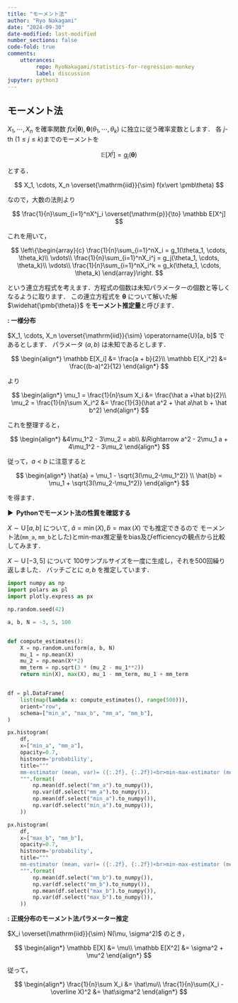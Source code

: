 ```yaml
---
title: "モーメント法"
author: "Ryo Nakagami"
date: "2024-09-30"
date-modified: last-modified
number_sections: false
code-fold: true
comments:
    utterances:
         repo: RyoNakagami/statistics-for-regression-monkey
         label: discussion
jupyter: python3
---
```


## モーメント法

$X_1, \cdots, X_n$ を確率関数 $f(x\vert \pmb\theta), \pmb\theta(\theta_1, \cdots, \theta_k)$ に独立に従う確率変数とします．
各 $j$-th ($1 \leq j \leq k$)までのモーメントを

$$
\mathbb E[X^j] = g_j(\pmb\theta)
$$

とする．

$$
X_1, \cdots, X_n \overset{\mathrm{iid}}{\sim} f(x\vert \pmb\theta)
$$

なので，大数の法則より

$$
\frac{1}{n}\sum_{i=1}^nX^j_i \overset{\mathrm{p}}{\to} \mathbb E[X^j]
$$

これを用いて，

$$
\left\{\begin{array}{c}
\frac{1}{n}\sum_{i=1}^nX_i = g_1(\theta_1, \cdots, \theta_k)\\
\vdots\\
\frac{1}{n}\sum_{i=1}^nX_i^j = g_j(\theta_1, \cdots, \theta_k)\\
\vdots\\
\frac{1}{n}\sum_{i=1}^nX_i^k = g_k(\theta_1, \cdots, \theta_k)
\end{array}\right.
$$

という連立方程式を考えます．方程式の個数は未知パラメーターの個数と等しくなるように取ります．
この連立方程式を $\pmb\theta$ について解いた解 $\widehat{\pmb{\theta}}$ を**モーメント推定量**と呼びます．

::: {#exm- .custom_problem }
**: 一様分布**
<br>

$X_1, \cdots, X_n \overset{\mathrm{iid}}{\sim} \operatorname{U}[a, b]$ であるとします．
パラメータ $(a, b)$ は未知であるとします．

$$
\begin{align*}
\mathbb E[X_i] &= \frac{a + b}{2}\\
\mathbb E[X_i^2] &= \frac{(b-a)^2}{12}
\end{align*}
$$

より

$$
\begin{align*}
\mu_1 = \frac{1}{n}\sum X_i &= \frac{\hat a +\hat  b}{2}\\
\mu_2 = \frac{1}{n}\sum X_i^2 &= \frac{1}{3}(\hat a^2 + \hat a\hat b + \hat b^2)
\end{align*}
$$

これを整理すると，

$$
\begin{align*}
&4\mu_1^2 - 3\mu_2 = ab\\
&\Rightarrow a^2 - 2\mu_1 a + 4\mu_1^2 - 3\mu_2
\end{align*}
$$

従って，$a < b$ に注意すると

$$
\begin{align*}
\hat{a} = \mu_1 - \sqrt{3(\mu_2-\mu_1^2)} \\
\hat{b} = \mu_1 + \sqrt{3(\mu_2-\mu_1^2)}
\end{align*}
$$

を得ます．

<strong > &#9654;&nbsp; Pythonでモーメント法の性質を確認する</strong>

$X\sim\operatorname{U}[a, b]$ について, $\tilde a = \min(X), \tilde b = \max(X)$ でも推定できるので
モーメント法(`mm_a`, `mm_b`とした)とmin-max推定量をbias及びefficiencyの観点から比較してみます．

$X\sim\operatorname{U}[-3, 5]$ について 100サンプルサイズを一度に生成し，それを500回繰り返しました．
バッチごとに $a, b$ を推定しています．

```python
import numpy as np
import polars as pl
import plotly.express as px

np.random.seed(42)

a, b, N = -3, 5, 100


def compute_estimates():
    X = np.random.uniform(a, b, N)
    mu_1 = np.mean(X)
    mu_2 = np.mean(X**2)
    mm_term = np.sqrt(3 * (mu_2 - mu_1**2))
    return min(X), max(X), mu_1 - mm_term, mu_1 + mm_term


df = pl.DataFrame(
    list(map(lambda x: compute_estimates(), range(500))),
    orient="row",
    schema=["min_a", "max_b", "mm_a", "mm_b"],
)

px.histogram(
    df,
    x=["min_a", "mm_a"],
    opacity=0.7,
    histnorm='probability',
    title="""
    mm-estimator (mean, var)= ({:.2f}, {:.2f})<br>min-max-estimator (mean, var)= ({:.2f}, {:.2f})
    """.format(
        np.mean(df.select("mm_a").to_numpy()),
        np.var(df.select("mm_a").to_numpy()),
        np.mean(df.select("min_a").to_numpy()),
        np.var(df.select("min_a").to_numpy()),
    ))
```

```python
px.histogram(
    df,
    x=["max_b", "mm_b"],
    opacity=0.7,
    histnorm='probability',
    title="""
    mm-estimator (mean, var)= ({:.2f}, {:.2f})<br>min-max-estimator (mean, var)= ({:.2f}, {:.2f})
    """.format(
        np.mean(df.select("mm_b").to_numpy()),
        np.var(df.select("mm_b").to_numpy()),
        np.mean(df.select("max_b").to_numpy()),
        np.var(df.select("max_b").to_numpy()),
    ))
```

:::

::: {#exm- .custom_problem }
**: 正規分布のモーメント法パラメーター推定**
<br>

$X_i \overset{\mathrm{iid}}{\sim} N(\mu, \sigma^2)$ のとき，

$$
\begin{align*}
\mathbb E[X] &= \mu\\
\mathbb E[X^2] &= \sigma^2 + \mu^2
\end{align*}
$$

従って，

$$
\begin{align*}
\frac{1}{n}\sum X_i &= \hat\mu\\
\frac{1}{n}\sum(X_i - \overline X)^2 &= \hat\sigma^2
\end{align*}
$$


:::
